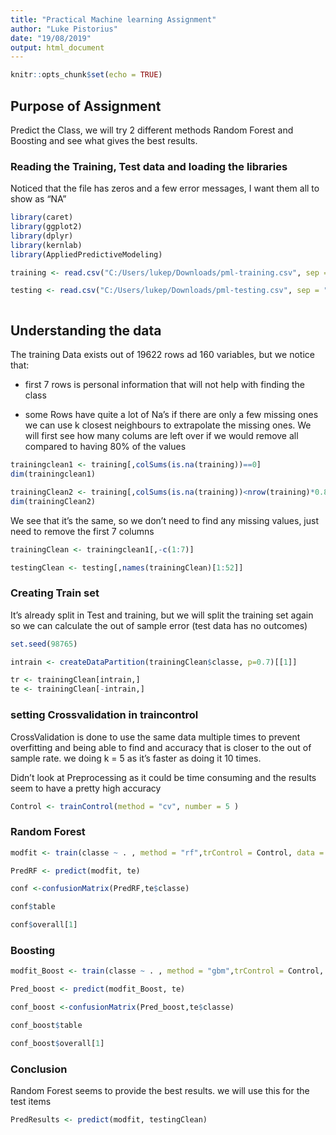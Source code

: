 ```yaml
---
title: "Practical Machine learning Assignment"
author: "Luke Pistorius"
date: "19/08/2019"
output: html_document
---
```


```r
knitr::opts_chunk$set(echo = TRUE)
```

## Purpose of Assignment

Predict the Class, we will try 2 different methods Random Forest and Boosting and see what gives the best results.

### Reading the Training, Test data and loading the libraries

Noticed that the file has zeros and a few error messages, I want them all to show as "NA"

```r
library(caret)
library(ggplot2)
library(dplyr)
library(kernlab)
library(AppliedPredictiveModeling)

training <- read.csv("C:/Users/lukep/Downloads/pml-training.csv", sep = ";", na.strings=c("","NA","#DIV/0!"))

testing <- read.csv("C:/Users/lukep/Downloads/pml-testing.csv", sep = ";", na.strings=c("","NA","#DIV/0!"))



```

## Understanding the data

The training Data exists out of 19622 rows ad 160 variables, but we notice that:

* first 7 rows is personal information that will not help with finding the class

* some Rows have quite a lot of Na's if there are only a few missing ones we can use k closest neighbours to extrapolate the missing ones. We will first see how many colums are left over if we would remove all compared to having 80% of the values

```r
trainingclean1 <- training[,colSums(is.na(training))==0]
dim(trainingclean1)

trainingClean2 <- training[,colSums(is.na(training))<nrow(training)*0.8]
dim(trainingClean2)
```

We see that it's the same, so we don't need to find any missing values, just need to remove the first 7 columns

``` r

trainingClean <- trainingclean1[,-c(1:7)]

testingClean <- testing[,names(trainingClean)[1:52]]

```

### Creating Train set

It's already split in Test and training, but we will split the training set again so we can calculate the out of sample error (test data has no outcomes)

``` r
set.seed(98765)

intrain <- createDataPartition(trainingClean$classe, p=0.7)[[1]]

tr <- trainingClean[intrain,]
te <- trainingClean[-intrain,]

```


### setting Crossvalidation in traincontrol

CrossValidation is done to use the same data multiple times to prevent overfitting and being able to find and accuracy that is closer to the out of sample rate. we doing k = 5 as it's faster as doing it 10 times.

Didn't look at Preprocessing as it could be time consuming and the results seem to have a pretty high accuracy


``` r
Control <- trainControl(method = "cv", number = 5 )

```

### Random Forest

``` r
modfit <- train(classe ~ . , method = "rf",trControl = Control, data = tr )

PredRF <- predict(modfit, te)

conf <-confusionMatrix(PredRF,te$classe)

conf$table

conf$overall[1]

```

### Boosting

```r
modfit_Boost <- train(classe ~ . , method = "gbm",trControl = Control, data = tr )

Pred_boost <- predict(modfit_Boost, te)

conf_boost <-confusionMatrix(Pred_boost,te$classe)

conf_boost$table

conf_boost$overall[1]

```

### Conclusion

Random Forest seems to provide the best results. we will use this for the test items

```r

PredResults <- predict(modfit, testingClean)

```


